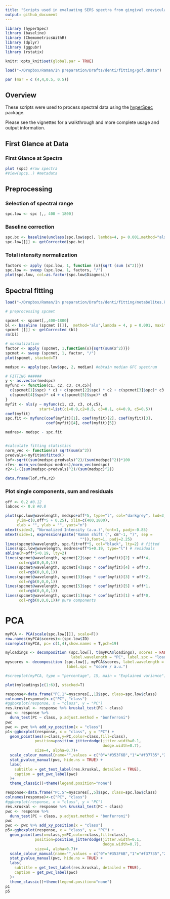 ```yaml
---
title: "Scripts used in evaluating SERS spectra from gingival crevicular fluid (GCF)"
output: github_document
---
```


```r

library (hyperSpec)
library (baseline)
library (ChemometricsWithR)
library (dplyr)
library (ggpubr)
library (rstatix)

knitr::opts_knit$set(global.par = TRUE)

load("~/Dropbox/Raman/In preparation/Drafts/denti/fitting/gcf.RData")

par (mar = c (4,4,0.5, 0.5))
```

## Overview

These scripts were used to process spectral data using the [hyperSpec](http://http://cbeleites.github.io/hyperSpec/) package.

Please see the vignettes for a walkthrough and more complete usage and output information.


## First Glance at Data
### First Glance at Spectra
```r
plot (spc) #raw spectra
#View(spc$..) #metadata
```

## Preprocessing
### Selection of spectral range
```r
spc.low <- spc [,, 400 ~ 1800]
```

### Baseline correction

```r
spc.bc <- baseline(unclass(spc.low$spc), lambda=4, p= 0.001,method="als")
spc.low[[]] <- getCorrected(spc.bc)
```

### Total intensity normalization
```r
factors <- apply (spc.low, 1, function (x){sqrt (sum (x^2))})
spc.low <- sweep (spc.low, 1, factors, "/")
plot(spc.low, col=as.factor(spc.low$Diagnosi))
```


## Spectral fitting

```r

load("~/Dropbox/Raman/In preparation/Drafts/denti/fitting/metabolites.RData")

# preprocessing spcmet

spcmet <- spcmet[,,400~1800]
bl <- baseline (spcmet [[]],  method='als',lambda = 4, p = 0.001, maxit = 100) #method 2
spcmet [[]] <- getCorrected (bl)
rm(bl)

# normalization
factor <- apply (spcmet, 1,function(x){sqrt(sum(x^2))})
spcmet <- sweep (spcmet, 1, factor, "/")
plot(spcmet, stacked=T)

medspc <- apply(spc.low$spc, 2, median) #obtain median GFC spectrum

# FITTING ######
y <- as.vector(medspc)
myfunc <- function(c1, c2, c3, c4,c5){
  c(spcmet[1]$spc) * c1 + c(spcmet[2]$spc) * c2 + c(spcmet[3]$spc)* c3 +
  c(spcmet[4]$spc)* c4 + c(spcmet[5]$spc)* c5
}
myfit <- nls(y ~ myfunc(c1, c2, c3, c4,c5), 
               start=list(c1=0.9,c2=0.5, c3=0.1, c4=0.9, c5=0.5))
coef(myfit)
spc.fit <- myfunc(coef(myfit)[1], coef(myfit)[2], coef(myfit)[3], 
                  coef(myfit)[4], coef(myfit)[5])

medres<- medspc - spc.fit


#calculate fitting statistics
norm_vec <- function(x) sqrt(sum(x^2))
predvals<-myfit$m$fitted()
lof<-sqrt((sum(medspc-predvals)^2)/(sum(medspc)^2))*100
rfe<- norm_vec(medspc-medres)/norm_vec(medspc)
r2<-1-((sum(medspc-predvals)^2)/(sum(medspc)^2))

data.frame(lof,rfe,r2)

```

### Plot single components, sum and residuals

```r

off <- 0.2 #0.12
labcex <- 0.8 #0.8

plot(spc.low@wavelength, medspc+off*5, type="l", col="darkgrey", lwd=3,xaxs="i",
     ylim=c(0,off*5 + 0.25), xlim=c(400,1800),
     xlab = "", ylab = "", yaxt="n")
mtext(side=2, "Normalized Intensity (a.u.)",font=1, padj=-0.85)
mtext(side=1, expression(paste("Raman shift (", cm^-1, ")", sep = 
                                 "")),font=1, padj=2.25)
lines(spcmet@wavelength, spc.fit+off*5, col="black", lty=2) # fitted
lines(spc.low@wavelength, medres+off*5+0.19, type="l") # residuals
abline(h=off*5+0.19, lty=2)
lines(spcmet@wavelength, spcmet[2]$spc * coef(myfit)[2] + off*4, 
      col=rgb(0,0,0,1))
lines(spcmet@wavelength, spcmet[4]$spc * coef(myfit)[4] + off*3, 
      col=rgb(0,0,0,1))
lines(spcmet@wavelength, spcmet[3]$spc * coef(myfit)[3] + off*2, 
      col=rgb(0,0,0,1))
lines(spcmet@wavelength, spcmet[5]$spc * coef(myfit)[5] + off*1, 
      col=rgb(0,0,0,1))
lines(spcmet@wavelength, spcmet[1]$spc * coef(myfit)[1] + off*0, 
      col=rgb(0,0,0,1))# pure components

```




# PCA

```r

myPCA <- PCA(scale(spc.low[[]], scale=F))
row.names(myPCA$scores)<-(spc.low$ID)
scoreplot(myPCA, pc= c(1,4),show.names = T,pch=19)

myloadings <- decomposition (spc.low[], t(myPCA$loadings), scores = FALSE,
                             label.wavelength = "PC", label.spc = "loading I / a.u.")
myscores <- decomposition (spc.low[], myPCA$scores, label.wavelength = "PC",
                           label.spc = "score / a.u.")

#screeplot(myPCA, type = "percentage", 15, main = "Explained variance")

plot(myloadings[c(1:6)], stacked=T)

response<-data.frame("PC.1"=myscores[,,1]$spc, class=spc.low$class)
colnames(response)<-c("PC", "class")
#ggboxplot(response, x = "class", y = "PC")
res.kruskal <- response %>% kruskal_test(PC ~ class)
pwc <- response %>% 
  dunn_test(PC ~ class, p.adjust.method = "bonferroni") 
pwc
pwc <- pwc %>% add_xy_position(x = "class")
p1<-ggboxplot(response, x = "class", y = "PC") +
  geom_point(aes(x=class,y=PC,color=class,fill=class), 
             position=position_jitterdodge(jitter.width=0.1,
                                           dodge.width=0.7),
             size=4, alpha=0.7)+
  scale_colour_manual(name="",values = c("0"="#353F6B","1"="#f37735","2"="#d11141"))+
  stat_pvalue_manual(pwc, hide.ns = TRUE) +
  labs(
    subtitle = get_test_label(res.kruskal, detailed = TRUE),
    caption = get_pwc_label(pwc)
  )+
  theme_classic()+theme(legend.position="none")

response<-data.frame("PC.5"=myscores[,,5]$spc, class=spc.low$class)
colnames(response)<-c("PC", "class")
#ggboxplot(response, x = "class", y = "PC")
res.kruskal <- response %>% kruskal_test(PC ~ class)
pwc <- response %>% 
  dunn_test(PC ~ class, p.adjust.method = "bonferroni") 
pwc
pwc <- pwc %>% add_xy_position(x = "class")
p5<-ggboxplot(response, x = "class", y = "PC") +
  geom_point(aes(x=class,y=PC,color=class,fill=class), 
             position=position_jitterdodge(jitter.width=0.1,
                                           dodge.width=0.7),
             size=4, alpha=0.7)+
  scale_colour_manual(name="",values = c("0"="#353F6B","1"="#f37735","2"="#d11141"))+
  stat_pvalue_manual(pwc, hide.ns = TRUE) +
  labs(
    subtitle = get_test_label(res.kruskal, detailed = TRUE),
    caption = get_pwc_label(pwc)
  )+
  theme_classic()+theme(legend.position="none")
p1
p5
```




